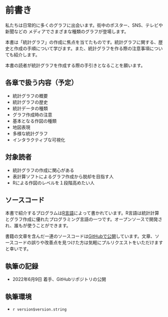 # 前書き {.unnumbered}

私たちは日常的に多くのグラフに出会います。街中のポスター、SNS、テレビや新聞などの
メディアでさまざまな種類のグラフが登場します。

<!--
そこには見た目が綺麗なもの、色使いが素敵なもの、
-->

本書は「統計グラフ」の作成に焦点を当てたものです。統計グラフに関する、歴史と作成の手順について学びます。また、統計グラフを作る際の注意事項についても紹介します。

本書の読者が統計グラフを作成する際の手引きとなることを願います。

## 各章で扱う内容（予定）

- 統計グラフの概要
- 統計グラフの歴史
- 統計データの種類
- グラフ作成時の注意
- 基本となる作図の種類
- 地図表現
- 多様な統計グラフ
- インタラクティブな可視化

## 対象読者

- 統計グラフの作成に関心がある
- 表計算ソフトによるグラフ作成から脱却を目指す人
- Rによる作図のレベルを１段階高めたい人

## ソースコード

本書で紹介するプログラムは[R言語](https://cran.r-project.org)によって書かれています。R言語は統計計算とグラフ作成に優れたプログラミング言語の一つです。オープンソースで開発され、誰もが使うことができます。

書籍の文章を含んだ一連のソースコードは[GitHubで公開](https://github.com/uribo/statvis)しています。文章、ソースコードの誤りや改善点を見つけた方は気軽にプルリクエストをいただけますと幸いです。

## 執筆の記録

- 2022年6月9日 着手、GitHubリポジトリの公開

## 執筆環境

- `r version$version.string`

